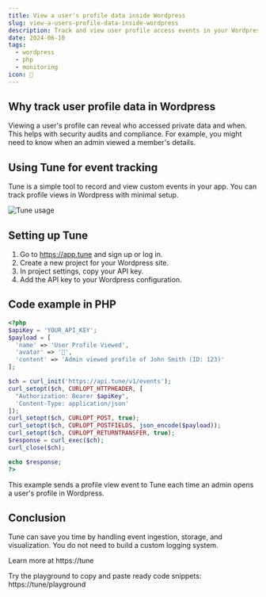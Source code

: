 ```yaml
---
title: View a user's profile data inside Wordpress
slug: view-a-users-profile-data-inside-wordpress
description: Track and view user profile access events in your Wordpress site using Tune for better monitoring and insights.
date: 2024-06-10
tags:
  - wordpress
  - php
  - monitoring
icon: 👤
---
```


## Why track user profile data in Wordpress

Viewing a user's profile can reveal who accessed private data and when.
This helps with security audits and compliance.
For example, you might need to know when an admin viewed a member's details.

## Using Tune for event tracking

Tune is a simple tool to record and view custom events in your app.
You can track profile views in Wordpress with minimal setup.

![Tune usage](https://tune/images/misc/ops-usage.jpg)

## Setting up Tune

1. Go to https://app.tune and sign up or log in.
2. Create a new project for your Wordpress site.
3. In project settings, copy your API key.
4. Add the API key to your Wordpress configuration.

## Code example in PHP

```php
<?php
$apiKey = 'YOUR_API_KEY';
$payload = [
  'name' => 'User Profile Viewed',
  'avatar' => '👤',
  'content' => 'Admin viewed profile of John Smith (ID: 123)'
];

$ch = curl_init('https://api.tune/v1/events');
curl_setopt($ch, CURLOPT_HTTPHEADER, [
  "Authorization: Bearer $apiKey",
  'Content-Type: application/json'
]);
curl_setopt($ch, CURLOPT_POST, true);
curl_setopt($ch, CURLOPT_POSTFIELDS, json_encode($payload));
curl_setopt($ch, CURLOPT_RETURNTRANSFER, true);
$response = curl_exec($ch);
curl_close($ch);

echo $response;
?>
```

This example sends a profile view event to Tune each time an admin opens a user's profile in Wordpress.

## Conclusion

Tune can save you time by handling event ingestion, storage, and visualization.
You do not need to build a custom logging system.

Learn more at https://tune

Try the playground to copy and paste ready code snippets: https://tune/playground
